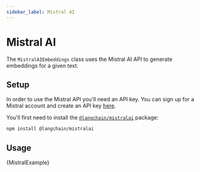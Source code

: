 ```yaml
---
sidebar_label: Mistral AI
---
```


# Mistral AI

The `MistralAIEmbeddings` class uses the Mistral AI API to generate embeddings for a given text.

## Setup

In order to use the Mistral API you'll need an API key. You can sign up for a Mistral account and create an API key [here](https://console.mistral.ai/).

You'll first need to install the [`@langchain/mistralai`](https://www.npmjs.com/package/@langchain/mistralai) package:


<IntegrationInstallTooltip></IntegrationInstallTooltip>

```bash npm2yarn
npm install @langchain/mistralai
```

## Usage


<CodeBlock language="typescript">{MistralExample}</CodeBlock>
